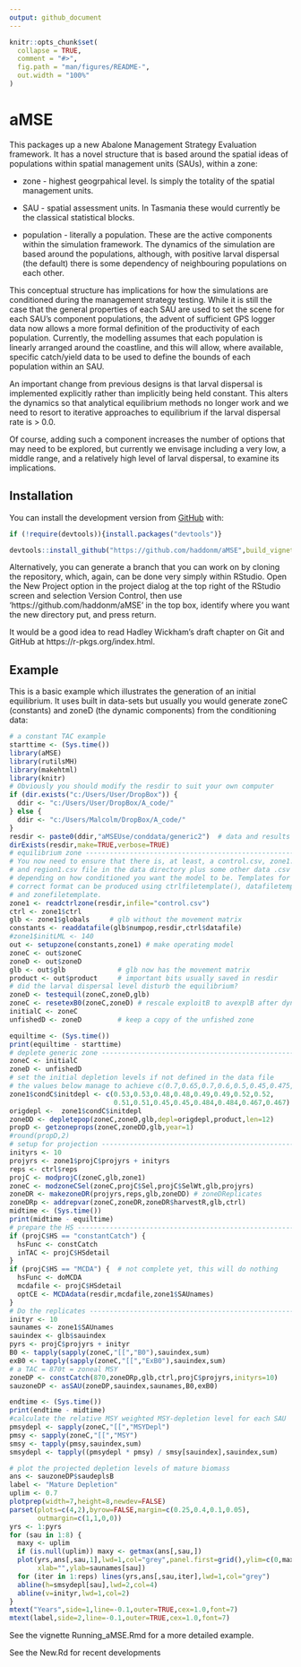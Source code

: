 ---
output: github_document
---

<!-- README.md is generated from README.Rmd. Please edit that file -->

```{r, include = FALSE}
knitr::opts_chunk$set(
  collapse = TRUE,
  comment = "#>",
  fig.path = "man/figures/README-",
  out.width = "100%"
)
```

# aMSE

<!-- badges: start -->
<!-- badges: end -->

This packages up a new Abalone Management Strategy Evaluation framework. It has a novel structure that is based around the spatial ideas of populations within spatial management units (SAUs), within a zone:

* zone - highest geogrpahical level. Is simply the totality of the spatial management units.

* SAU - spatial assessment units. In Tasmania these would currently be the classical statistical blocks.

* population - literally a population. These are the active components within the simulation framework. The dynamics of the simulation are based around the populations, although, with positive larval dispersal (the default) there is some dependency of neighbouring populations on each other.


This conceptual structure has implications for how the simulations are conditioned during the management strategy testing. While it is still the case that the general properties of each SAU are used to set the scene for each SAU's component populations, the advent of sufficient GPS logger data now allows a more formal definition of the productivity of each population. Currently, the modelling assumes that each population is linearly arranged around the coastline, and this will allow, where available, specific catch/yield data to be used to define the bounds of each population within an SAU. 

An important change from previous designs is that larval dispersal is implemented explicitly rather than implicitly being held constant. This alters the dynamics so that analytical equilibrium methods no longer work and we need to resort to iterative approaches to equilibrium if the larval dispersal rate is > 0.0.

Of course, adding such a component increases the number of options that may need to be explored, but currently we envisage including a very low, a middle range, and a relatively high level of larval dispersal, to examine its implications.

## Installation

You can install the development version from [GitHub](https://github.com/haddonm/aMSE) with:

```{r echo=TRUE, eval=FALSE}
if (!require(devtools)){install.packages("devtools")} 

devtools::install_github("https://github.com/haddonm/aMSE",build_vignettes = TRUE)
```

Alternatively, you can generate a branch that you can work on by cloning the repository, which, again, can be done very simply within RStudio. Open the New Project option in the project dialog at the top right of the RStudio screen and selection Version Control, then use 'https://github.com/haddonm/aMSE' in the top box, identify where you want the new directory put, and press return.

It would be a good idea to read Hadley Wickham's draft chapter on Git and GitHub at https://r-pkgs.org/index.html.


## Example

This is a basic example which illustrates the generation of an initial equilibrium. It uses built in data-sets but usually you would generate zoneC (constants) and zoneD (the dynamic components) from the conditioning data:

```{r example, echo=TRUE}
# a constant TAC example
starttime <- (Sys.time())
library(aMSE)
library(rutilsMH)
library(makehtml)
library(knitr)
# Obviously you should modify the resdir to suit your own computer
if (dir.exists("c:/Users/User/DropBox")) {
  ddir <- "c:/Users/User/DropBox/A_code/"
} else {
  ddir <- "c:/Users/Malcolm/DropBox/A_code/"
}
resdir <- paste0(ddir,"aMSEUse/conddata/generic2")  # data and results directory
dirExists(resdir,make=TRUE,verbose=TRUE)
# equilibrium zone -------------------------------------------------------------
# You now need to ensure that there is, at least, a control.csv, zone1.csv
# and region1.csv file in the data directory plus some other data .csv files
# depending on how conditioned you want the model to be. Templates for the
# correct format can be produced using ctrlfiletemplate(), datafiletemplate(),
# and zonefiletemplate.
zone1 <- readctrlzone(resdir,infile="control.csv")
ctrl <- zone1$ctrl
glb <- zone1$globals     # glb without the movement matrix
constants <- readdatafile(glb$numpop,resdir,ctrl$datafile)
#zone1$initLML <- 140
out <- setupzone(constants,zone1) # make operating model
zoneC <- out$zoneC
zoneD <- out$zoneD
glb <- out$glb             # glb now has the movement matrix
product <- out$product     # important bits usually saved in resdir
# did the larval dispersal level disturb the equilibrium?
zoneD <- testequil(zoneC,zoneD,glb)
zoneC <- resetexB0(zoneC,zoneD) # rescale exploitB to avexplB after dynamics
initialC <- zoneC
unfishedD <- zoneD         # keep a copy of the unfished zone

equiltime <- (Sys.time())
print(equiltime - starttime)
# deplete generic zone ---------------------------------------------------------
zoneC <- initialC
zoneD <- unfishedD
# set the initial depletion levels if not defined in the data file
# the values below manage to achieve c(0.7,0.65,0.7,0.6,0.5,0.45,0.475,0.45)
zone1$condC$initdepl <- c(0.53,0.53,0.48,0.48,0.49,0.49,0.52,0.52,
                          0.51,0.51,0.45,0.45,0.484,0.484,0.467,0.467)
origdepl <-  zone1$condC$initdepl
zoneDD <- depletepop(zoneC,zoneD,glb,depl=origdepl,product,len=12)
propD <- getzoneprops(zoneC,zoneDD,glb,year=1)
#round(propD,2)
# setup for projection ---------------------------------------------------------
inityrs <- 10
projyrs <- zone1$projC$projyrs + inityrs
reps <- ctrl$reps
projC <- modprojC(zoneC,glb,zone1)
zoneC <- modzoneCSel(zoneC,projC$Sel,projC$SelWt,glb,projyrs)
zoneDR <- makezoneDR(projyrs,reps,glb,zoneDD) # zoneDReplicates
zoneDRp <- addrepvar(zoneC,zoneDR,zoneDR$harvestR,glb,ctrl)
midtime <- (Sys.time())
print(midtime - equiltime)
# prepare the HS --------------------------------------------------------------
if (projC$HS == "constantCatch") {
  hsFunc <- constCatch
  inTAC <- projC$HSdetail
}
if (projC$HS == "MCDA") {  # not complete yet, this will do nothing
  hsFunc <- doMCDA
  mcdafile <- projC$HSdetail
  optCE <- MCDAdata(resdir,mcdafile,zone1$SAUnames)
}
# Do the replicates ------------------------------------------------------------
inityr <- 10
saunames <- zone1$SAUnames
sauindex <- glb$sauindex
pyrs <- projC$projyrs + inityr
B0 <- tapply(sapply(zoneC,"[[","B0"),sauindex,sum)
exB0 <- tapply(sapply(zoneC,"[[","ExB0"),sauindex,sum)
# a TAC = 870t = zoneal MSY
zoneDP <- constCatch(870,zoneDRp,glb,ctrl,projC$projyrs,inityrs=10)
sauzoneDP <- asSAU(zoneDP,sauindex,saunames,B0,exB0)

endtime <- (Sys.time())
print(endtime - midtime)
#calculate the relative MSY weighted MSY-depletion level for each SAU
pmsydepl <- sapply(zoneC,"[[","MSYDepl")
pmsy <- sapply(zoneC,"[[","MSY")
smsy <- tapply(pmsy,sauindex,sum)
smsydepl <- tapply((pmsydepl * pmsy) / smsy[sauindex],sauindex,sum)

# plot the projected depletion levels of mature biomass
ans <- sauzoneDP$saudeplsB
label <- "Mature Depletion"
uplim <- 0.7
plotprep(width=7,height=8,newdev=FALSE)
parset(plots=c(4,2),byrow=FALSE,margin=c(0.25,0.4,0.1,0.05),
       outmargin=c(1,1,0,0))
yrs <- 1:pyrs
for (sau in 1:8) {
  maxy <- uplim
  if (is.null(uplim)) maxy <- getmax(ans[,sau,])
  plot(yrs,ans[,sau,1],lwd=1,col="grey",panel.first=grid(),ylim=c(0,maxy),
       xlab="",ylab=saunames[sau])
  for (iter in 1:reps) lines(yrs,ans[,sau,iter],lwd=1,col="grey")
  abline(h=smsydepl[sau],lwd=2,col=4)
  abline(v=inityr,lwd=1,col=2)
}
mtext("Years",side=1,line=-0.1,outer=TRUE,cex=1.0,font=7)
mtext(label,side=2,line=-0.1,outer=TRUE,cex=1.0,font=7)

```


See the vignette Running_aMSE.Rmd for a more detailed example.

See the New.Rd for recent developments
